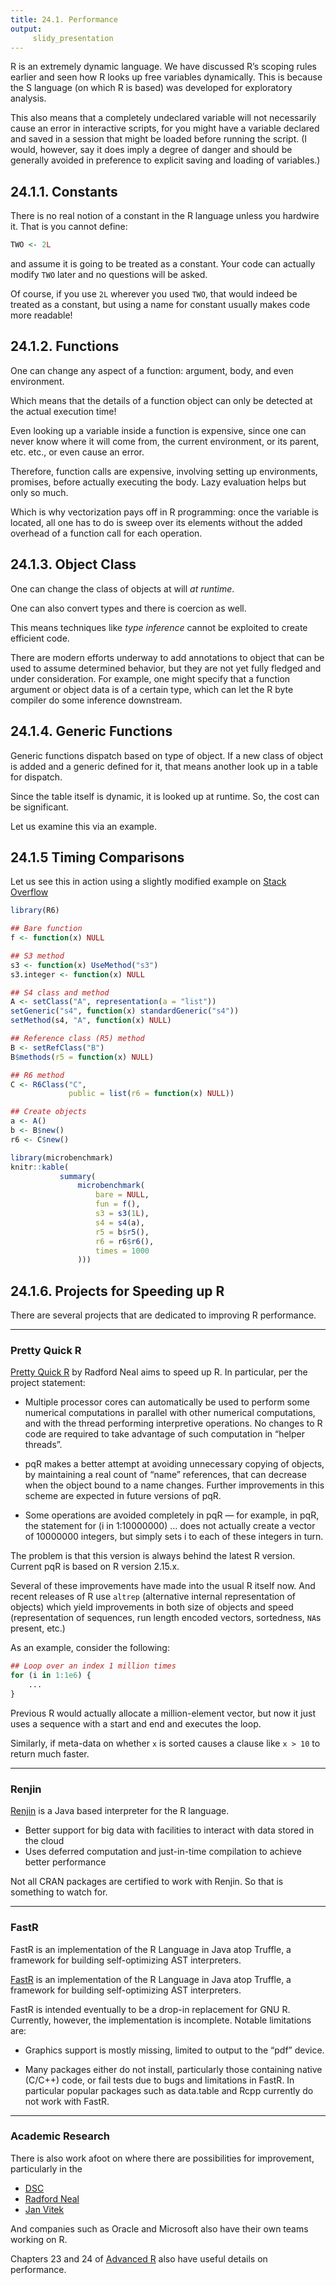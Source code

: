 ```yaml
---
title: 24.1. Performance
output:
     slidy_presentation
---
```


R is an extremely dynamic language. We have discussed R's scoping
rules earlier and seen how R looks up free variables dynamically. This
is because the S language (on which R is based) was developed for
exploratory analysis. 

This also means that a completely undeclared variable will not
necessarily cause an error in interactive scripts, for you might have
a variable declared and saved in a session that might be loaded before
running the script. (I would, however, say it does imply a degree of
danger and should be generally avoided in preference to explicit
saving and loading of variables.)

## 24.1.1. Constants

There is no real notion of a constant in the R language unless you
hardwire it. That is you cannot define:

```r
TWO <- 2L
```
and assume it is going to be treated as a constant. Your code can
actually modify `TWO` later and no questions will be asked.

Of course, if you use `2L` wherever you used `TWO`, that would indeed
be treated as a constant, but using a name for constant usually makes
code more readable!

## 24.1.2. Functions

One can change any aspect of a function: argument, body, and even
  environment. 
  
Which means that the details of a function object can only be detected
at the actual execution time!

Even looking up a variable inside a function is expensive, since one
can never know where it will come from, the current environment, or
its parent, etc. etc., or even cause an error.

Therefore, function calls are expensive, involving setting up
environments, promises, before actually executing the body. Lazy
evaluation helps but only so much. 

Which is why vectorization pays off in R programming: once the
variable is located, all one has to do is sweep over its elements
without the added overhead of a function call for each operation.

## 24.1.3. Object Class

One can change the class of objects at will _at runtime_. 

One can also convert types and there is coercion as well. 

This means techniques like _type inference_ cannot be exploited to
create efficient code. 

There are modern efforts underway to add annotations to object that
can be used to assume determined behavior, but they are not yet fully
fledged and under consideration. For example, one might specify that a
function argument or object data is of a certain type, which can let
the R byte compiler do some inference downstream.

## 24.1.4. Generic Functions

Generic functions dispatch based on type of object.  If a new class of
object is added and a generic defined for it, that means another look
up in a table for dispatch. 

Since the table itself is dynamic, it is looked up at runtime. So,
the cost can be significant.  

Let us examine this via an example. 

## 24.1.5 Timing Comparisons

Let us see this in action using a slightly modified example on [Stack
Overflow](https://stackoverflow.com/questions/16386154/is-s4-method-dispatch-slow)

```r
library(R6)

## Bare function
f <- function(x) NULL

## S3 method
s3 <- function(x) UseMethod("s3")
s3.integer <- function(x) NULL

## S4 class and method
A <- setClass("A", representation(a = "list"))
setGeneric("s4", function(x) standardGeneric("s4"))
setMethod(s4, "A", function(x) NULL)

## Reference class (R5) method
B <- setRefClass("B")
B$methods(r5 = function(x) NULL)

## R6 method
C <- R6Class("C",
             public = list(r6 = function(x) NULL))

## Create objects
a <- A()
b <- B$new()
r6 <- C$new()

library(microbenchmark)
knitr::kable(
           summary(
               microbenchmark(
                   bare = NULL,
                   fun = f(),
                   s3 = s3(1L),
                   s4 = s4(a),
                   r5 = b$r5(),
                   r6 = r6$r6(),
                   times = 1000
               )))
```

## 24.1.6. Projects for Speeding up R

There are several projects that are dedicated to improving R
performance.

___

###  Pretty Quick R

[Pretty Quick R](http://www.pqr-project.org/) by Radford Neal aims
to speed up R. In particular, per the project statement:

- Multiple processor cores can automatically be used to perform some
  numerical computations in parallel with other numerical
  computations, and with the thread performing interpretive
  operations. No changes to R code are required to take advantage of
  such computation in “helper threads”.

- pqR makes a better attempt at avoiding unnecessary copying of
  objects, by maintaining a real count of “name” references, that can
  decrease when the object bound to a name changes. Further
  improvements in this scheme are expected in future versions of pqR.

- Some operations are avoided completely in pqR — for example, in pqR,
the statement for (i in 1:10000000) ... does not actually create a
vector of 10000000 integers, but simply sets i to each of these
integers in turn.

The problem is that this version is always behind the latest R
version. Current pqR is based on R version 2.15.x.

Several of these improvements have made into the usual R itself
now. And recent releases of R use `altrep` (alternative internal
representation of objects) which yield improvements in both size of
objects and speed (representation of sequences, run length encoded
vectors, sortedness, `NA`s present, etc.)

As an example, consider the following:

```r
## Loop over an index 1 million times
for (i in 1:1e6) {
    ...
}
```
Previous R would actually allocate a million-element vector, but now
it just uses a sequence with a start and end and executes the loop.

Similarly, if meta-data on whether `x` is sorted causes a clause like
`x > 10` to return much faster.

___

### Renjin

[Renjin](http://www.renjin.org) is a Java based interpreter for the R
language.

- Better support for big data with facilities to interact with data
  stored in the cloud
- Uses deferred computation and just-in-time compilation to achieve
better performance

Not all CRAN packages are certified to work with Renjin. So that is
something to watch for.

___

### FastR

FastR is an implementation of the R Language in Java atop Truffle, a
framework for building self-optimizing AST interpreters.

[FastR](https://github.com/graalvm/fastr) is an implementation of the
R Language in Java atop Truffle, a framework for building
self-optimizing AST interpreters.

FastR is intended eventually to be a drop-in replacement for GNU
R. Currently, however, the implementation is incomplete. Notable
limitations are:

- Graphics support is mostly missing, limited to output to the "pdf" device.

- Many packages either do not install, particularly those containing
  native (C/C++) code, or fail tests due to bugs and limitations in
  FastR. In particular popular packages such as data.table and Rcpp
  currently do not work with FastR.

___

### Academic Research

There is also work afoot on where there are possibilities for
improvement, particularly in the

- [DSC](https://www.r-project.org/conferences.html)
- [Radford Neal](http://www.cs.toronto.edu/~radford/)
- [Jan Vitek](http://janvitek.org/)

And companies such as Oracle and Microsoft also have their own teams
working on R.

Chapters 23 and 24 of [Advanced R](https://adv-r.hadley.nz) also have
useful details on performance.
